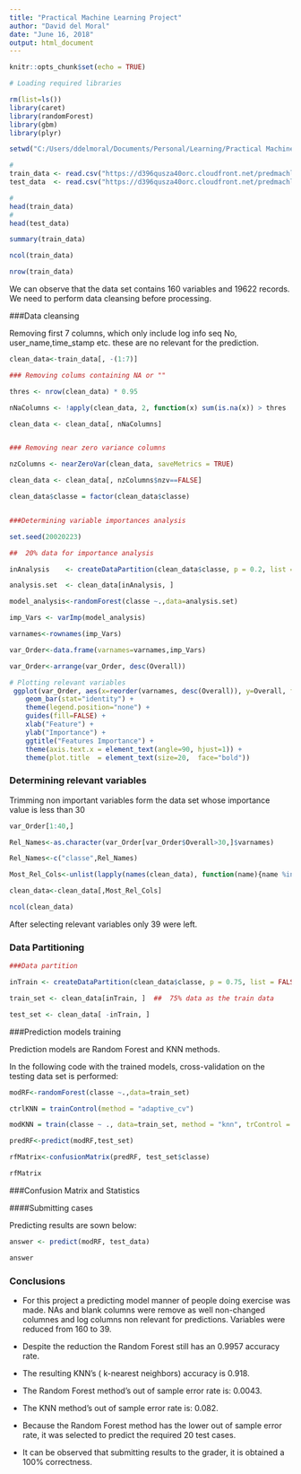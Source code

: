 ```yaml
---
title: "Practical Machine Learning Project"
author: "David del Moral"
date: "June 16, 2018"
output: html_document
---
```


```r
knitr::opts_chunk$set(echo = TRUE)

# Loading required libraries

rm(list=ls())
library(caret)
library(randomForest)
library(gbm)
library(plyr)

```



```r

setwd("C:/Users/ddelmoral/Documents/Personal/Learning/Practical Machine Learning/project")

#
train_data <- read.csv("https://d396qusza40orc.cloudfront.net/predmachlearn/pml-training.csv")
test_data  <- read.csv("https://d396qusza40orc.cloudfront.net/predmachlearn/pml-testing.csv")

#
head(train_data)
#
head(test_data)

summary(train_data)

ncol(train_data)

nrow(train_data)


```

We can observe that the data set contains 160 variables and 19622 records. We need to perform data cleansing before processing. 


###Data cleansing 

Removing first 7 columns, which only include log info seq No, user_name,time_stamp etc. these are no relevant for the prediction. 


```r

clean_data<-train_data[, -(1:7)]

### Removing colums containing NA or ""

thres <- nrow(clean_data) * 0.95  

nNaColumns <- !apply(clean_data, 2, function(x) sum(is.na(x)) > thres  || sum(x=="") > thres)

clean_data <- clean_data[, nNaColumns]


### Removing near zero variance columns

nzColumns <- nearZeroVar(clean_data, saveMetrics = TRUE)

clean_data <- clean_data[, nzColumns$nzv==FALSE]

clean_data$classe = factor(clean_data$classe)


###Determining variable importances analysis

set.seed(20020223)

##  20% data for importance analysis

inAnalysis    <- createDataPartition(clean_data$classe, p = 0.2, list = FALSE)

analysis.set  <- clean_data[inAnalysis, ]  

model_analysis<-randomForest(classe ~.,data=analysis.set)

imp_Vars <- varImp(model_analysis)

varnames<-rownames(imp_Vars)

var_Order<-data.frame(varnames=varnames,imp_Vars)

var_Order<-arrange(var_Order, desc(Overall))

# Plotting relevant variables
 ggplot(var_Order, aes(x=reorder(varnames, desc(Overall)), y=Overall, fill=Overall)) +
    geom_bar(stat="identity") + 
    theme(legend.position="none") +
    guides(fill=FALSE) +  
    xlab("Feature") +
    ylab("Importance") +
    ggtitle("Features Importance") +
    theme(axis.text.x = element_text(angle=90, hjust=1)) +
    theme(plot.title  = element_text(size=20,  face="bold"))

```


### Determining relevant variables

Trimming non important variables form the data set whose importance value is less than 30

```r

var_Order[1:40,]

Rel_Names<-as.character(var_Order[var_Order$Overall>30,]$varnames)

Rel_Names<-c("classe",Rel_Names)

Most_Rel_Cols<-unlist(lapply(names(clean_data), function(name){name %in% Rel_Names}))

clean_data<-clean_data[,Most_Rel_Cols]

ncol(clean_data)

```

After selecting relevant variables only 39 were left.


### Data Partitioning


```r

###Data partition

inTrain <- createDataPartition(clean_data$classe, p = 0.75, list = FALSE)

train_set <- clean_data[inTrain, ]  ##  75% data as the train data

test_set <- clean_data[ -inTrain, ] 

```





###Prediction models training

Prediction models are Random Forest and KNN methods.

In the following code with the trained models, cross-validation on the testing data set is performed:

```r

modRF<-randomForest(classe ~.,data=train_set)

ctrlKNN = trainControl(method = "adaptive_cv")

modKNN = train(classe ~ ., data=train_set, method = "knn", trControl = ctrlKNN)

predRF<-predict(modRF,test_set)

rfMatrix<-confusionMatrix(predRF, test_set$classe)

rfMatrix

```


###Confusion Matrix and Statistics

####Submitting cases

Predicting results are sown below:

```r

answer <- predict(modRF, test_data)

answer

```


### Conclusions

- For this project a predicting model manner of people doing exercise was made. NAs and blank columns were remove as well non-changed columnes and log columns non relevant for predictions. Variables were reduced from 160 to 39.

- Despite the reduction the Random Forest still has an 0.9957 accuracy rate.

- The resulting KNN's ( k-nearest neighbors) accuracy is 0.918.

- The Random Forest method's out of sample error rate is: 0.0043.

- The KNN method's out of sample error rate is: 0.082.

- Because the Random Forest method has the lower out of sample error rate, it was selected to predict the required 20 test cases.

- It can be observed that submitting results to the grader, it is obtained a 100% correctness.
